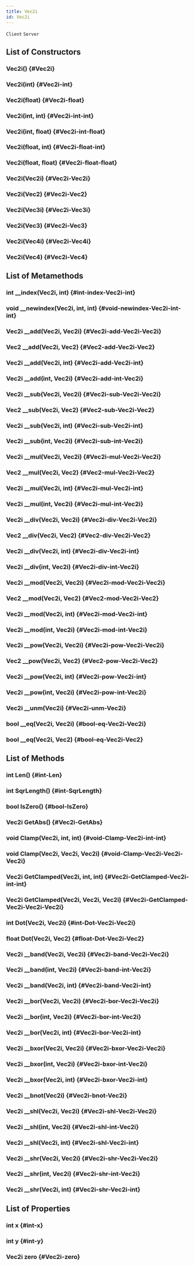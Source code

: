 ```yaml
---
title: Vec2i
id: Vec2i
---
```

`Client`
`Server`

## List of Constructors

### Vec2i() {#Vec2i}

### Vec2i(int) {#Vec2i-int}

### Vec2i(float) {#Vec2i-float}

### Vec2i(int, int) {#Vec2i-int-int}

### Vec2i(int, float) {#Vec2i-int-float}

### Vec2i(float, int) {#Vec2i-float-int}

### Vec2i(float, float) {#Vec2i-float-float}

### Vec2i(Vec2i) {#Vec2i-Vec2i}

### Vec2i(Vec2) {#Vec2i-Vec2}

### Vec2i(Vec3i) {#Vec2i-Vec3i}

### Vec2i(Vec3) {#Vec2i-Vec3}

### Vec2i(Vec4i) {#Vec2i-Vec4i}

### Vec2i(Vec4) {#Vec2i-Vec4}

## List of Metamethods

### int __index(Vec2i, int) {#int-index-Vec2i-int}

### void __newindex(Vec2i, int, int) {#void-newindex-Vec2i-int-int}

### Vec2i __add(Vec2i, Vec2i) {#Vec2i-add-Vec2i-Vec2i}

### Vec2 __add(Vec2i, Vec2) {#Vec2-add-Vec2i-Vec2}

### Vec2i __add(Vec2i, int) {#Vec2i-add-Vec2i-int}

### Vec2i __add(int, Vec2i) {#Vec2i-add-int-Vec2i}

### Vec2i __sub(Vec2i, Vec2i) {#Vec2i-sub-Vec2i-Vec2i}

### Vec2 __sub(Vec2i, Vec2) {#Vec2-sub-Vec2i-Vec2}

### Vec2i __sub(Vec2i, int) {#Vec2i-sub-Vec2i-int}

### Vec2i __sub(int, Vec2i) {#Vec2i-sub-int-Vec2i}

### Vec2i __mul(Vec2i, Vec2i) {#Vec2i-mul-Vec2i-Vec2i}

### Vec2 __mul(Vec2i, Vec2) {#Vec2-mul-Vec2i-Vec2}

### Vec2i __mul(Vec2i, int) {#Vec2i-mul-Vec2i-int}

### Vec2i __mul(int, Vec2i) {#Vec2i-mul-int-Vec2i}

### Vec2i __div(Vec2i, Vec2i) {#Vec2i-div-Vec2i-Vec2i}

### Vec2 __div(Vec2i, Vec2) {#Vec2-div-Vec2i-Vec2}

### Vec2i __div(Vec2i, int) {#Vec2i-div-Vec2i-int}

### Vec2i __div(int, Vec2i) {#Vec2i-div-int-Vec2i}

### Vec2i __mod(Vec2i, Vec2i) {#Vec2i-mod-Vec2i-Vec2i}

### Vec2 __mod(Vec2i, Vec2) {#Vec2-mod-Vec2i-Vec2}

### Vec2i __mod(Vec2i, int) {#Vec2i-mod-Vec2i-int}

### Vec2i __mod(int, Vec2i) {#Vec2i-mod-int-Vec2i}

### Vec2i __pow(Vec2i, Vec2i) {#Vec2i-pow-Vec2i-Vec2i}

### Vec2 __pow(Vec2i, Vec2) {#Vec2-pow-Vec2i-Vec2}

### Vec2i __pow(Vec2i, int) {#Vec2i-pow-Vec2i-int}

### Vec2i __pow(int, Vec2i) {#Vec2i-pow-int-Vec2i}

### Vec2i __unm(Vec2i) {#Vec2i-unm-Vec2i}

### bool __eq(Vec2i, Vec2i) {#bool-eq-Vec2i-Vec2i}

### bool __eq(Vec2i, Vec2) {#bool-eq-Vec2i-Vec2}

## List of Methods

### int Len() {#int-Len}

### int SqrLength() {#int-SqrLength}

### bool IsZero() {#bool-IsZero}

### Vec2i GetAbs() {#Vec2i-GetAbs}

### void Clamp(Vec2i, int, int) {#void-Clamp-Vec2i-int-int}

### void Clamp(Vec2i, Vec2i, Vec2i) {#void-Clamp-Vec2i-Vec2i-Vec2i}

### Vec2i GetClamped(Vec2i, int, int) {#Vec2i-GetClamped-Vec2i-int-int}

### Vec2i GetClamped(Vec2i, Vec2i, Vec2i) {#Vec2i-GetClamped-Vec2i-Vec2i-Vec2i}

### int Dot(Vec2i, Vec2i) {#int-Dot-Vec2i-Vec2i}

### float Dot(Vec2i, Vec2) {#float-Dot-Vec2i-Vec2}

### Vec2i __band(Vec2i, Vec2i) {#Vec2i-band-Vec2i-Vec2i}

### Vec2i __band(int, Vec2i) {#Vec2i-band-int-Vec2i}

### Vec2i __band(Vec2i, int) {#Vec2i-band-Vec2i-int}

### Vec2i __bor(Vec2i, Vec2i) {#Vec2i-bor-Vec2i-Vec2i}

### Vec2i __bor(int, Vec2i) {#Vec2i-bor-int-Vec2i}

### Vec2i __bor(Vec2i, int) {#Vec2i-bor-Vec2i-int}

### Vec2i __bxor(Vec2i, Vec2i) {#Vec2i-bxor-Vec2i-Vec2i}

### Vec2i __bxor(int, Vec2i) {#Vec2i-bxor-int-Vec2i}

### Vec2i __bxor(Vec2i, int) {#Vec2i-bxor-Vec2i-int}

### Vec2i __bnot(Vec2i) {#Vec2i-bnot-Vec2i}

### Vec2i __shl(Vec2i, Vec2i) {#Vec2i-shl-Vec2i-Vec2i}

### Vec2i __shl(int, Vec2i) {#Vec2i-shl-int-Vec2i}

### Vec2i __shl(Vec2i, int) {#Vec2i-shl-Vec2i-int}

### Vec2i __shr(Vec2i, Vec2i) {#Vec2i-shr-Vec2i-Vec2i}

### Vec2i __shr(int, Vec2i) {#Vec2i-shr-int-Vec2i}

### Vec2i __shr(Vec2i, int) {#Vec2i-shr-Vec2i-int}

## List of Properties

### int x {#int-x}

### int y {#int-y}

### Vec2i zero {#Vec2i-zero}

